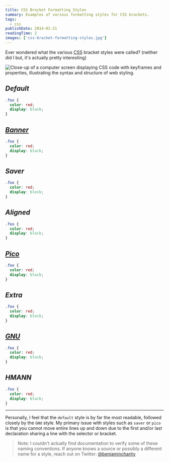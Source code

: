```yaml
---
title: CSS Bracket Formatting Styles
summary: Examples of various formatting styles for CSS brackets.
tags:
  - css
publishDate: 2014-01-21
readingTime: 2
images: ['css-bracket-formatting-styles.jpg']
---
```


Ever wondered what the various <abbr title="Cascading Style Sheets">CSS</abbr> bracket styles were called? (neither
did I but, it's actually pretty interesting)

![Close-up of a computer screen displaying CSS code with keyframes and properties, illustrating the syntax and structure of web styling.](css-bracket-formatting-styles.jpg)

## _Default_

```css
.foo {
  color: red;
  display: block;
}
```

## _[Banner][banner]_

```css
.foo {
  color: red;
  display: block;
}
```

## _Saver_

```css
.foo {
  color: red;
  display: block;
}
```

## _Aligned_

```css
.foo {
  color: red;
  display: block;
}
```

## _[Pico][pico]_

```css
.foo {
  color: red;
  display: block;
}
```

## _Extra_

```css
.foo {
  color: red;
  display: block;
}
```

## _[GNU][gnu]_

```css
.foo {
  color: red;
  display: block;
}
```

## _HMANN_

```css
.foo {
  color: red;
  display: block;
}
```

---

Personally, I feel that the `default` style is by far the most readable, followed closely by the `GNU` style. My
primary issue with styles such as `saver` or `pico` is that you cannot move entire lines up and down due to the
first and/or last declaration sharing a line with the selector or bracket.

> Note: I couldn't actually find documentation to verify some of these naming conventions. If anyone knows a
> source or possibly a different name for a style, reach out on Twitter: [@benjamincharity][twitter-link]

[pico]: https://en.wikipedia.org/wiki/Indent_style#Pico_style
[gnu]: https://en.wikipedia.org/wiki/Indent_style#GNU_style
[banner]: https://en.wikipedia.org/wiki/Indent_style#Banner_style
[twitter-link]: https://twitter.com/benjamincharity
